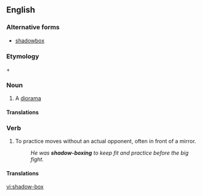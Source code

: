 ==English==

===Alternative forms===
*[[shadowbox]]

===Etymology===
{{term|shadow}} + {{term|box}}

===Noun===
{{en-noun|es}}

# A [[diorama]]

====Translations====
{{trans-see|diorama}}

===Verb===
{{en-verb|shadow-box|es}}

# {{context|boxing|martial arts|lang=en}} To practice moves without an actual opponent, often in front of a mirror.
#:''He was '''shadow-boxing''' to keep fit and practice before the big fight.''

====Translations====
{{trans-see|shadowbox}}

[[vi:shadow-box]]